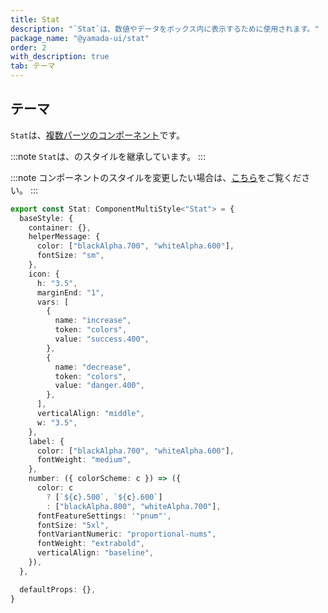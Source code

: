 ```yaml
---
title: Stat
description: "`Stat`は、数値やデータをボックス内に表示するために使用されます。"
package_name: "@yamada-ui/stat"
order: 2
with_description: true
tab: テーマ
---
```


## テーマ

`Stat`は、[複数パーツのコンポーネント](/styled-system/theming/component-styles#複数パーツのコンポーネント)です。

:::note
`Stat`は、のスタイルを継承しています。
:::

:::note
コンポーネントのスタイルを変更したい場合は、[こちら](/styled-system/theming/customize-theme#コンポーネントのスタイルを変更する)をご覧ください。
:::

```ts
export const Stat: ComponentMultiStyle<"Stat"> = {
  baseStyle: {
    container: {},
    helperMessage: {
      color: ["blackAlpha.700", "whiteAlpha.600"],
      fontSize: "sm",
    },
    icon: {
      h: "3.5",
      marginEnd: "1",
      vars: [
        {
          name: "increase",
          token: "colors",
          value: "success.400",
        },
        {
          name: "decrease",
          token: "colors",
          value: "danger.400",
        },
      ],
      verticalAlign: "middle",
      w: "3.5",
    },
    label: {
      color: ["blackAlpha.700", "whiteAlpha.600"],
      fontWeight: "medium",
    },
    number: ({ colorScheme: c }) => ({
      color: c
        ? [`${c}.500`, `${c}.600`]
        : ["blackAlpha.800", "whiteAlpha.700"],
      fontFeatureSettings: '"pnum"',
      fontSize: "5xl",
      fontVariantNumeric: "proportional-nums",
      fontWeight: "extrabold",
      verticalAlign: "baseline",
    }),
  },

  defaultProps: {},
}
```

